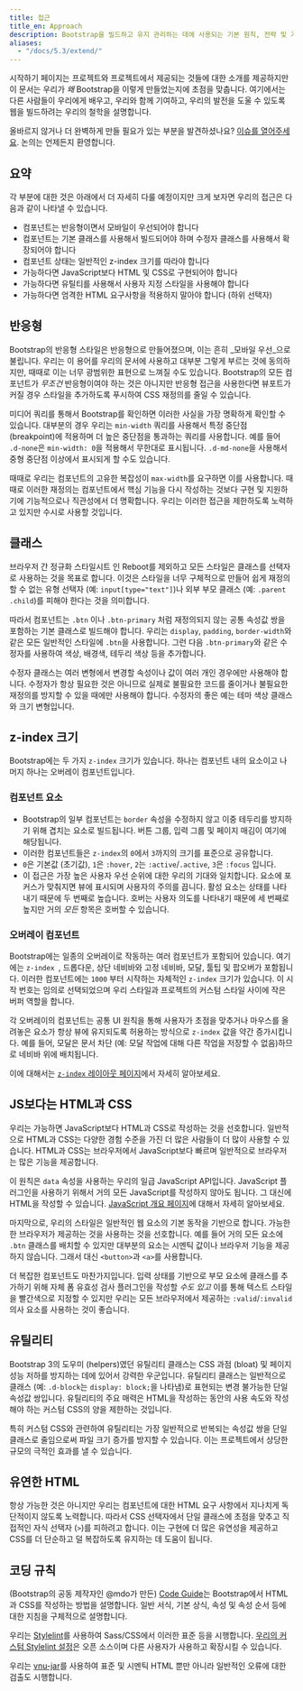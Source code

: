 ```yaml
---
title: 접근
title_en: Approach
description: Bootstrap을 빌드하고 유지 관리하는 데에 사용되는 기본 원칙, 전략 및 기술에 대해 알아본 다음 직접 사용자 지정하고 확장해보세요.
aliases:
  - "/docs/5.3/extend/"
---
```


시작하기 페이지는 프로젝트와 프로젝트에서 제공되는 것들에 대한 소개를 제공하지만 이 문서는 우리가 _왜_ Bootstrap을 이렇게 만들었는지에 초점을 맞춥니다. 여기에서는 다른 사람들이 우리에게 배우고, 우리와 함께 기여하고, 우리의 발전을 도울 수 있도록 웹을 빌드하려는 우리의 철학을 설명합니다.

올바르지 않거나 더 완벽하게 만들 필요가 있는 부분을 발견하셨나요? [이슈를 열어주세요]([[config:repo]]/issues/new/choose). 논의는 언제든지 환영합니다.

## 요약

각 부분에 대한 것은 아래에서 더 자세히 다룰 예정이지만 크게 보자면 우리의 접근은 다음과 같이 나타낼 수 있습니다.

- 컴포넌트는 반응형이면서 모바일이 우선되어야 합니다
- 컴포넌트는 기본 클래스를 사용해서 빌드되어야 하며 수정자 클래스를 사용해서 확장되어야 합니다
- 컴포넌트 상태는 일반적인 z-index 크기를 따라야 합니다
- 가능하다면 JavaScript보다 HTML 및 CSS로 구현되어야 합니다
- 가능하다면 유틸티를 사용해서 사용자 지정 스타일을 사용해야 합니다
- 가능하다면 엄격한 HTML 요구사항을 적용하지 말아야 합니다 (하위 선택자)

## 반응형

Bootstrap의 반응형 스타일은 반응형으로 만들어졌으며, 이는 흔히 _모바일 우선_으로 불립니다. 우리는 이 용어를 우리의 문서에 사용하고 대부분 그렇게 부르는 것에 동의하지만, 때때로 이는 너무 광범위한 표현으로 느껴질 수도 있습니다. Bootstrap의 모든 컴포넌트가 _무조건_ 반응형이여야 하는 것은 아니지만 반응형 접근을 사용한다면 뷰포트가 커질 경우 스타일을 추가하도록 푸시하여 CSS 재정의를 줄일 수 있습니다.

미디어 쿼리를 통해서 Bootstrap를 확인하면 이러한 사실을 가장 명확하게 확인할 수 있습니다. 대부분의 경우 우리는 `min-width` 쿼리를 사용해서 특정 중단점 (breakpoint)에 적용하며 더 높은 중단점을 통과하는 쿼리를 사용합니다. 예를 들어 `.d-none`은 `min-width: 0`을 적용해서 무한대로 표시됩니다. `.d-md-none`을 사용해서 중형 중단점 이상에서 표시되게 할 수도 있습니다.

때때로 우리는 컴포넌트의 고유한 복잡성이 `max-width`를 요구하면 이를 사용합니다. 때때로 이러한 재정의는 컴포넌트에서 핵심 기능을 다시 작성하는 것보다 구현 및 지원하기에 기능적으로나 직관성에서 더 명확합니다. 우리는 이러한 접근을 제한하도록 노력하고 있지만 수시로 사용할 것입니다.

## 클래스

브라우저 간 정규화 스타일시트 인 Reboot를 제외하고 모든 스타일은 클래스를 선택자로 사용하는 것을 목표로 합니다. 이것은 스타일을 너무 구체적으로 만들어 쉽게 재정의할 수 없는 유형 선택자 (예: `input[type="text"]`)나 외부 부모 클래스 (예: `.parent .child`)를 피해야 한다는 것을 의미합니다.

따라서 컴포넌트는 `.btn` 이나 `.btn-primary` 처럼 재정의되지 않는 공통 속성값 쌍을 포함하는 기본 클래스로 빌드해야 합니다. 우리는 `display`, `padding`, `border-width`와 같은 모든 일반적인 스타일에 `.btn`을 사용합니다. 그런 다음 `.btn-primary`와 같은 수정자를 사용하여 색상, 배경색, 테두리 색상 등을 추가합니다.

수정자 클래스는 여러 변형에서 변경할 속성이나 값이 여러 개인 경우에만 사용해야 합니다. 수정자가 항상 필요한 것은 아니므로 실제로 불필요한 코드를 줄이거나 불필요한 재정의를 방지할 수 있을 때에만 사용해야 합니다. 수정자의 좋은 예는 테마 색상 클래스와 크기 변형입니다.

## z-index 크기

Bootstrap에는 두 가지 `z-index` 크기가 있습니다. 하나는 컴포넌트 내의 요소이고 나머지 하나는 오버레이 컴포넌트입니다.

### 컴포넌트 요소

- Bootstrap의 일부 컴포넌트는 `border` 속성을 수정하지 않고 이중 테두리를 방지하기 위해 겹치는 요소로 빌드됩니다. 버튼 그룹, 입력 그룹 및 페이지 매김이 여기에 해당됩니다.
- 이러한 컴포넌트들은 `z-index`의 `0`에서 `3`까지의 크기를 표준으로 공유합니다.
- `0`은 기본값 (초기값), `1`은 `:hover`, `2`는 `:active`/`.active`, `3`은 `:focus` 입니다.
- 이 접근은 가장 높은 사용자 우선 순위에 대한 우리의 기대와 일치합니다. 요소에 포커스가 맞춰지면 뷰에 표시되며 사용자의 주의를 끕니다. 활성 요소는 상태를 나타내기 때문에 두 번째로 높습니다. 호버는 사용자 의도를 나타내기 때문에 세 번째로 높지만 거의 _모든_ 항목은 호버할 수 있습니다.

### 오버레이 컴포넌트

Bootstrap에는 일종의 오버레이로 작동하는 여러 컴포넌트가 포함되어 있습니다. 여기에는 `z-index `, 드롭다운, 상단 네비바와 고정 네비바, 모달, 툴팁 및 팝오버가 포함됩니다. 이러한 컴포넌트에는 `1000` 부터 시작하는 자체적인 `z-index` 크기가 있습니다. 이 시작 번호는 임의로 선택되었으며 우리 스타일과 프로젝트의 커스텀 스타일 사이에 작은 버퍼 역할을 합니다.

각 오버레이의 컴포넌트는 공통 UI 원칙을 통해 사용자가 초점을 맞추거나 마우스를 올려놓은 요소가 항상 뷰에 유지되도록 허용하는 방식으로 `z-index` 값을 약간 증가시킵니다. 예를 들어, 모달은 문서 차단 (예: 모달 작업에 대해 다른 작업을 저장할 수 없음)하므로 네비바 위에 배치됩니다.

이에 대해서는 [`z-index` 레이아웃 페이지]([[docsref:/layout/z-index]])에서 자세히 알아보세요.

## JS보다는 HTML과 CSS

우리는 가능하면 JavaScript보다 HTML과 CSS로 작성하는 것을 선호합니다. 일반적으로 HTML과 CSS는 다양한 경험 수준을 가진 더 많은 사람들이 더 많이 사용할 수 있습니다. HTML과 CSS는 브라우저에서 JavaScript보다 빠르며 일반적으로 브라우저는 많은 기능을 제공합니다.

이 원칙은 `data` 속성을 사용하는 우리의 일급 JavaScript API입니다. JavaScript 플러그인을 사용하기 위해서 거의 모든 JavaScript를 작성하지 않아도 됩니다. 그 대신에 HTML을 작성할 수 있습니다. [JavaScript 개요 페이지]([[docsref:/getting-started/javascript#data-attributes]])에 대해서 자세히 알아보세요.

마지막으로, 우리의 스타일은 일반적인 웹 요소의 기본 동작을 기반으로 합니다. 가능한 한 브라우저가 제공하는 것을 사용하는 것을 선호합니다. 예를 들어 거의 모든 요소에 `.btn` 클래스를 배치할 수 있지만 대부분의 요소는 시멘틱 값이나 브라우저 기능을 제공하지 않습니다. 그래서 대신 `<button>`과 `<a>`를 사용합니다.

더 복잡한 컴포넌트도 마찬가지입니다. 입력 상태를 기반으로 부모 요소에 클래스를 추가하기 위해 자체 폼 유효성 검사 플러그인을 작성할 _수도 있고_ 이를 통해 텍스트 스타일을 빨간색으로 지정할 수 있지만 우리는 모든 브라우저에서 제공하는 `:valid`/`:invalid`의사 요소를 사용하는 것이 좋습니다.

## 유틸리티

Bootstrap 3의 도우미 (helpers)였던 유틸리티 클래스는 CSS 과점 (bloat) 및 페이지 성능 저하를 방지하는 데에 있어서 강력한 우군입니다. 유틸리티 클래스는 일반적으로 클래스 (예: `.d-block`는 `display: block;`을 나타냄)로 표현되는 변경 불가능한 단일 속성값 쌍입니다. 유틸리티의 주요 매력은 HTML을 작성하는 동안의 사용 속도와 작성해야 하는 커스텀 CSS의 양을 제한하는 것입니다.

특히 커스텀 CSS와 관련하여 유틸리티는 가장 일반적으로 반복되는 속성값 쌍을 단일 클래스로 줄임으로써 파일 크기 증가를 방지할 수 있습니다. 이는 프로젝트에서 상당한 규모의 극적인 효과를 낼 수 있습니다.

## 유연한 HTML

항상 가능한 것은 아니지만 우리는 컴포넌트에 대한 HTML 요구 사항에서 지나치게 독단적이지 않도록 노력합니다. 따라서 CSS 선택자에서 단일 클래스에 초점을 맞추고 직접적인 자식 선택자 (`>`)를 피하려고 합니다. 이는 구현에 더 많은 유연성을 제공하고 CSS를 더 단순하고 덜 복잡하도록 유지하는 데 도움이 됩니다.

## 코딩 규칙

 (Bootstrap의 공동 제작자인 @mdo가 만든) [Code Guide](https://codeguide.co/)는 Bootstrap에서 HTML과 CSS를 작성하는 방법을 설명합니다. 일반 서식, 기본 상식, 속성 및 속성 순서 등에 대한 지침을 구체적으로 설명합니다.

우리는 [Stylelint](https://stylelint.io/)를 사용하여 Sass/CSS에서 이러한 표준 등을 시행합니다. [우리의 커스텀 Stylelint 설정](https://github.com/twbs/stylelint-config-twbs-bootstrap)은 오픈 소스이며 다른 사용자가 사용하고 확장시킬 수 있습니다.

우리는 [vnu-jar](https://www.npmjs.com/package/vnu-jar)를 사용하여 표준 및 시멘틱 HTML 뿐만 아니라 일반적인 오류에 대한 검출도 시행합니다.
